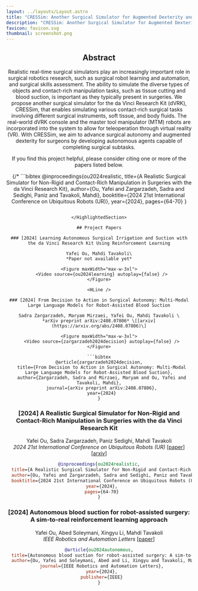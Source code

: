 ```yaml
---
layout: ../layouts/Layout.astro
title: "CRESSim: Another Surgical Simulator for Augmented Dexterity and Autonomy in Surgery"
description: "CRESSim: Another Surgical Simulator for Augmented Dexterity and Autonomy in Surgery"
favicon: favicon.svg
thumbnail: screenshot.png
---
```






<Header
  title={frontmatter.title}
  authors={[
    {
      name: "Telerobotics and Biorobotics Group",
      url: "https://www.ece.ualberta.ca/~tbs/pmwiki/",
      institution: "University of Alberta"
    }
  ]}
  links={[
    {
      name: "Code 1",
      url: "",
      icon: "mdi:github",
    },
    {
      name: "Code 2",
      url: "",
      icon: "mdi:github",
    },
  ]}
  />

<HighlightedSection>

## Abstract

Realistic real-time surgical simulators play an increasingly important role in surgical robotics research,
such as surgical robot learning and automation, and surgical skills assessment. 
The ability to simulate the diverse types of objects and contact-rich manipulation tasks,
such as tissue cutting and blood suction, is important as they typically present in surgeries.
We propose another surgical simulator for the da Vinci Research Kit (dVRK), CRESSim,
that enables simulating various contact-rich surgical tasks involving different surgical instruments, soft tissue, and body fluids.
The real-world dVRK console and the master tool manipulator (MTM) robots are incorporated into the system to allow for teleoperation
through virtual reality (VR).
With CRESSim, we aim to advance surgical autonomy and augmented dexterity for surgeons
by developing autonomous agents capable of completing surgical subtasks.

If you find this project helpful, please consider citing one or more of the papers listed below.

{/* ```bibtex
@inproceedings{ou2024realistic,
  title={A Realistic Surgical Simulator for Non-Rigid and Contact-Rich Manipulation in Surgeries with the da Vinci Research Kit}, 
  author={Ou, Yafei and Zargarzadeh, Sadra and Sedighi, Paniz and Tavakoli, Mahdi},
  booktitle={2024 21st International Conference on Ubiquitous Robots (UR)}, 
  year={2024},
  pages={64-70}
}
``` */}

</HighlightedSection>

## Project Papers

### [2024] Learning Autonomous Surgical Irrigation and Suction with the da Vinci Research Kit Using Reinforcement Learning

Yafei Ou, Mahdi Tavakoli\
*Paper not available yet*

<Figure maxWidth="max-w-3xl">
  <Video source={ou2024learning} autoplay={false} />
</Figure>

<HLine />

### [2024] From Decision to Action in Surgical Autonomy: Multi-Modal Large Language Models for Robot-Assisted Blood Suction

Sadra Zargarzadeh, Maryam Mirzaei, Yafei Ou, Mahdi Tavakoli \
*arXiv preprint arXiv:2408.07806* \[[arxiv](https://arxiv.org/abs/2408.07806)\]

<Figure maxWidth="max-w-3xl">
  <Video source={zargarzadeh2024decision} autoplay={false} />
</Figure>

```bibtex
@article{zargarzadeh2024decision,
  title={From Decision to Action in Surgical Autonomy: Multi-Modal Large Language Models for Robot-Assisted Blood Suction},
  author={Zargarzadeh, Sadra and Mirzaei, Maryam and Ou, Yafei and Tavakoli, Mahdi},
  journal={arXiv preprint arXiv:2408.07806},
  year={2024}
}
```

<HLine />

### [2024] A Realistic Surgical Simulator for Non-Rigid and Contact-Rich Manipulation in Surgeries with the da Vinci Research Kit

Yafei Ou, Sadra Zargarzadeh, Paniz Sedighi, Mahdi Tavakoli \
*2024 21st International Conference on Ubiquitous Robots (UR)* \[[paper](https://ieeexplore.ieee.org/document/10597513)\] \[[arxiv](https://arxiv.org/abs/2404.05888)\]

<Figure maxWidth="max-w-3xl">
  <YouTubeVideo videoId="GIBHPmgqJcs" />
</Figure>

```bibtex
@inproceedings{ou2024realistic,
  title={A Realistic Surgical Simulator for Non-Rigid and Contact-Rich Manipulation in Surgeries with the da Vinci Research Kit}, 
  author={Ou, Yafei and Zargarzadeh, Sadra and Sedighi, Paniz and Tavakoli, Mahdi},
  booktitle={2024 21st International Conference on Ubiquitous Robots (UR)}, 
  year={2024},
  pages={64-70}
}
```
<HLine />

### [2024] Autonomous blood suction for robot-assisted surgery: A sim-to-real reinforcement learning approach

Yafei Ou, Abed Soleymani, Xingyu Li, Mahdi Tavakoli \
*IEEE Robotics and Automation Letters* \[[paper](https://ieeexplore.ieee.org/abstract/document/10578312)\]

<Figure maxWidth="max-w-3xl">
  <YouTubeVideo videoId="u75v2EOT38Q" />
</Figure>

```bibtex
@article{ou2024autonomous,
  title={Autonomous blood suction for robot-assisted surgery: A sim-to-real reinforcement learning approach},
  author={Ou, Yafei and Soleymani, Abed and Li, Xingyu and Tavakoli, Mahdi},
  journal={IEEE Robotics and Automation Letters},
  year={2024},
  publisher={IEEE}
}
```

<HLine />
